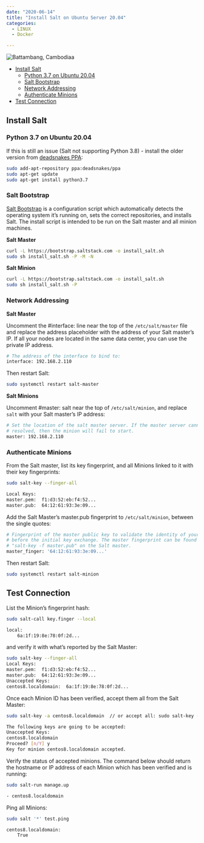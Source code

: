```yaml
---
date: "2020-06-14"
title: "Install Salt on Ubuntu Server 20.04"
categories:
  - LINUX
  - Docker

---
```


![Battambang, Cambodiaa](./photo-kt443t6d_64hdh43hfh6dgjdfhg4_d.jpg)


<!-- TOC -->

- [Install Salt](#install-salt)
    - [Python 3.7 on Ubuntu 20.04](#python-37-on-ubuntu-2004)
    - [Salt Bootstrap](#salt-bootstrap)
    - [Network Addressing](#network-addressing)
    - [Authenticate Minions](#authenticate-minions)
- [Test Connection](#test-connection)

<!-- /TOC -->


## Install Salt 

### Python 3.7 on Ubuntu 20.04

If this is still an issue (Salt not supporting Python 3.8) - install the older version from [deadsnakes PPA](https://launchpad.net/~deadsnakes/+archive/ubuntu/ppa):


```bash
sudo add-apt-repository ppa:deadsnakes/ppa
sudo apt-get update
sudo apt-get install python3.7
```

### Salt Bootstrap

[Salt Bootstrap](https://repo.saltstack.com/#bootstrap) is a configuration script which automatically detects the operating system it’s running on, sets the correct repositories, and installs Salt. The install script is intended to be run on the Salt master and all minion machines.


__Salt Master__


```bash
curl -L https://bootstrap.saltstack.com -o install_salt.sh
sudo sh install_salt.sh -P -M -N
```


__Salt Minion__


```bash
curl -L https://bootstrap.saltstack.com -o install_salt.sh
sudo sh install_salt.sh -P
```

### Network Addressing


__Salt Master__

Uncomment the #interface: line near the top of the `/etc/salt/master` file and replace the address placeholder with the address of your Salt master’s IP. If all your nodes are located in the same data center, you can use the private IP address.


```bash
# The address of the interface to bind to:
interface: 192.168.2.110
```


Then restart Salt:


```bash
sudo systemctl restart salt-master
```


__Salt Minions__


Uncomment #master: salt near the top of `/etc/salt/minion`, and replace `salt` with your Salt master’s IP address:


```bash
# Set the location of the salt master server. If the master server cannot be
# resolved, then the minion will fail to start.
master: 192.168.2.110
```


### Authenticate Minions

From the Salt master, list its key fingerprint, and all Minions linked to it with their key fingerprints:


```bash
sudo salt-key --finger-all

Local Keys:
master.pem:  f1:d3:52:eb:f4:52...
master.pub:  64:12:61:93:3e:09...
```


Add the Salt Master’s master.pub fingerprint to `/etc/salt/minion`, between the single quotes:


```bash
# Fingerprint of the master public key to validate the identity of your Salt master
# before the initial key exchange. The master fingerprint can be found by running
# "salt-key -f master.pub" on the Salt master.
master_finger: '64:12:61:93:3e:09...'
```


Then restart Salt:


```bash
sudo systemctl restart salt-minion
```

## Test Connection

List the Minion’s fingerprint hash:


```bash
sudo salt-call key.finger --local

local:
    6a:1f:19:8e:78:0f:2d...
```


 and verify it with what’s reported by the Salt Master:


 ```bash
sudo salt-key --finger-all
Local Keys:
master.pem:  f1:d3:52:eb:f4:52...
master.pub:  64:12:61:93:3e:09...
Unaccepted Keys:
centos8.localdomain:  6a:1f:19:8e:78:0f:2d...
```


Once each Minion ID has been verified, accept them all from the Salt Master:


```bash
sudo salt-key -a centos8.localdomain  // or accept all: sudo salt-key -A

The following keys are going to be accepted:
Unaccepted Keys:
centos8.localdomain
Proceed? [n/Y] y
Key for minion centos8.localdomain accepted.
```


Verify the status of accepted minions. The command below should return the hostname or IP address of each Minion which has been verified and is running:


```bash
sudo salt-run manage.up

- centos8.localdomain
```

Ping all Minions:


```bash
sudo salt '*' test.ping

centos8.localdomain:
    True
```